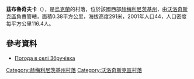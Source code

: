 {{coord|49|39|3|N|26|16|14|E|scale:100000|display=title}}

'''茲布魯奇夫卡'''（{{lang-uk|Збручівка}}），是[[烏克蘭|烏克蘭]]的村落，位於該國西部[[赫梅利尼茨基州|赫梅利尼茨基州]]，由[[沃洛奇斯克區|沃洛奇斯克區]]負責管轄，面積0.38平方公里，海拔高度291米，2001年人口44，人口密度每平方公里116.4人。

==參考資料==
* [http://weather.in.ua/ua/hmel'nickaja/8739 Погода в селі Збручівка] {{Wayback|url=http://weather.in.ua/ua/hmel%27nickaja/8739 |date=20111220142425 }}

{{DEFAULTSORT:Збручівка}}
[[Category:赫梅利尼茨基州村落|Category:赫梅利尼茨基州村落]]
[[Category:沃洛奇斯克區村落|Category:沃洛奇斯克區村落]]


{{Khmelnytskyi-geo-stub}}